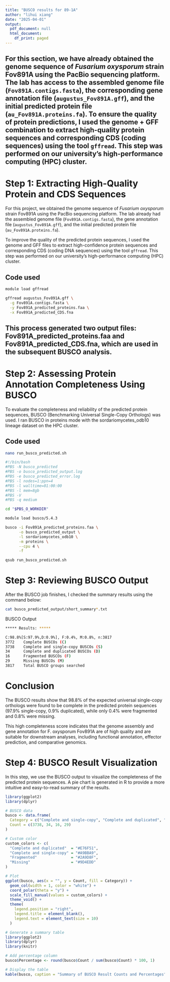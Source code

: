 ```yaml
---
title: "BUSCO results for 89-1A"
author: "lihui xiang"
date: "2025-04-01"
output:
  pdf_document: null
  html_document:
    df_print: paged
---
```


## For this section, we have already obtained the genome sequence of *Fusarium oxysporum* strain Fov891A using the PacBio sequencing platform. The lab has access to the assembled genome file (`Fov891A.contigs.fasta`), the corresponding gene annotation file (`augustus_Fov891A.gff`), and the initial predicted protein file (`au_Fov891A.proteins.fa`). To ensure the quality of protein predictions, I used the genome + GFF combination to extract high-quality protein sequences and corresponding CDS (coding sequences) using the tool `gffread`. This step was performed on our university’s high-performance computing (HPC) cluster. 

# Step 1: Extracting High-Quality Protein and CDS Sequences

For this project, we obtained the genome sequence of *Fusarium oxysporum* strain Fov891A using the PacBio sequencing platform. The lab already had the assembled genome file (`Fov891A.contigs.fasta`), the gene annotation file (`augustus_Fov891A.gff`), and the initial predicted protein file (`au_Fov891A.proteins.fa`).

To improve the quality of the predicted protein sequences, I used the genome and GFF files to extract high-confidence protein sequences and corresponding CDS (coding DNA sequences) using the tool `gffread`. This step was performed on our university’s high-performance computing (HPC) cluster.

## Code used

```bash
module load gffread

gffread augustus_Fov891A.gff \
  -g Fov891A.contigs.fasta \
  -y Fov891A_predicted_proteins.faa \
  -x Fov891A_predicted_CDS.fna
```
## This process generated two output files: Fov891A_predicted_proteins.faa and Fov891A_predicted_CDS.fna, which are used in the subsequent BUSCO analysis.



# Step 2: Assessing Protein Annotation Completeness Using BUSCO
To evaluate the completeness and reliability of the predicted protein sequences, BUSCO (Benchmarking Universal Single-Copy Orthologs) was used. I ran BUSCO in proteins mode with the sordariomycetes_odb10 lineage dataset on the HPC cluster.

## Code used

```bash
nano run_busco_predicted.sh
```
```bash
#!/bin/bash
#PBS -N busco_predicted
#PBS -o busco_predicted_output.log
#PBS -e busco_predicted_error.log
#PBS -l nodes=1:ppn=4
#PBS -l walltime=01:00:00
#PBS -l mem=8gb
#PBS -V
#PBS -q medium

cd "$PBS_O_WORKDIR"

module load busco/5.4.3

busco -i Fov891A_predicted_proteins.faa \
      -o busco_predicted_output \
      -l sordariomycetes_odb10 \
      -m proteins \
      --cpu 4 \
      -f
```
```bash
qsub run_busco_predicted.sh
```

# Step 3: Reviewing BUSCO Output
After the BUSCO job finishes, I checked the summary results using the command below:

```bash
cat busco_predicted_output/short_summary*.txt
```
BUSCO Output
```bash
***** Results: *****

C:98.8%[S:97.9%,D:0.9%], F:0.4%, M:0.8%, n:3817
3772    Complete BUSCOs (C)
3738    Complete and single-copy BUSCOs (S)
34      Complete and duplicated BUSCOs (D)
16      Fragmented BUSCOs (F)
29      Missing BUSCOs (M)
3817    Total BUSCO groups searched
```


# Conclusion
The BUSCO results show that 98.8% of the expected universal single-copy orthologs were found to be complete in the predicted protein sequences (97.9% single-copy, 0.9% duplicated), while only 0.4% were fragmented and 0.8% were missing.

This high completeness score indicates that the genome assembly and gene annotation for F. oxysporum Fov891A are of high quality and are suitable for downstream analyses, including functional annotation, effector prediction, and comparative genomics.



# Step 4: BUSCO Result Visualization
In this step, we use the BUSCO output to visualize the completeness of the predicted protein sequences. A pie chart is generated in R to provide a more intuitive and easy-to-read summary of the results.

```r

library(ggplot2)
library(dplyr)

# BUSCO data
busco <- data.frame(
  Category = c("Complete and single-copy", "Complete and duplicated", "Fragmented", "Missing"),
  Count = c(3738, 34, 16, 29)
)

# Custom color
custom_colors <- c(
  "Complete and duplicated"  = "#E76F51",
  "Complete and single-copy" = "#A9BBA9",
  "Fragmented"               = "#2A9D8F",
  "Missing"                  = "#9D4EDD"
)

# Plot
ggplot(busco, aes(x = "", y = Count, fill = Category)) +
  geom_col(width = 1, color = "white") +
  coord_polar(theta = "y") +
  scale_fill_manual(values = custom_colors) +
  theme_void() +
  theme(
    legend.position = "right",
    legend.title = element_blank(),
    legend.text = element_text(size = 10)
  )
```

```r
# Generate a summary table
library(ggplot2)
library(dplyr)
library(knitr)

# Add percentage column
busco$Percentage <- round(busco$Count / sum(busco$Count) * 100, 1)

# Display the table
kable(busco, caption = "Summary of BUSCO Result Counts and Percentages")
```



